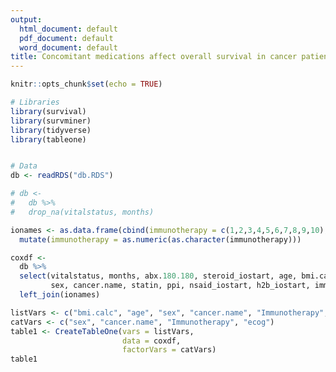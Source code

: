 ```yaml
---
output:
  html_document: default
  pdf_document: default
  word_document: default
title: Concomitant medications affect overall survival in cancer patients undergoing immunotherapy
---
```


```r
knitr::opts_chunk$set(echo = TRUE)

# Libraries
library(survival)
library(survminer)
library(tidyverse)
library(tableone)



```

```r
# Data
db <- readRDS("db.RDS")

# db <- 
#   db %>%
#   drop_na(vitalstatus, months)
```




```r
ionames <- as.data.frame(cbind(immunotherapy = c(1,2,3,4,5,6,7,8,9,10), Immunotherapy = c("Nivolumab", "Pembrolizumab", "Atezolizumab", "Ipilimumab", "Nivo + Ipi", "Medi4736 + Tremelimumab", "Tremelimumab", "Nivo + Chemo", "MEDI4736, durvalumab", "Other"))) %>%
  mutate(immunotherapy = as.numeric(as.character(immunotherapy)))

coxdf <- 
  db %>%
  select(vitalstatus, months, abx.180.180, steroid_iostart, age, bmi.calc, ecog,
         sex, cancer.name, statin, ppi, nsaid_iostart, h2b_iostart, immunotherapy, other_io) %>%
  left_join(ionames)
```

```r
listVars <- c("bmi.calc", "age", "sex", "cancer.name", "Immunotherapy", "ecog")
catVars <- c("sex", "cancer.name", "Immunotherapy", "ecog")
table1 <- CreateTableOne(vars = listVars,
                         data = coxdf,
                         factorVars = catVars)
table1
```



